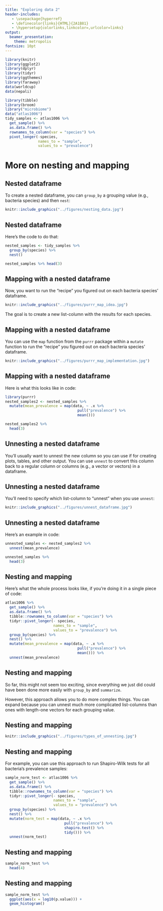 ```yaml
---
title: "Exploring data 2"
header-includes:
   - \usepackage{hyperref}
   - \definecolor{links}{HTML}{2A1B81}
   - \hypersetup{colorlinks,linkcolor=,urlcolor=links}
output:
  beamer_presentation:
    theme: metropolis
fontsize: 10pt
---
```


```r
library(knitr)
library(ggplot2)
library(dplyr)
library(tidyr)
library(ggthemes)
library(faraway)
data(worldcup)
data(nepali)

library(tibble)
library(broom)
library("microbiome")
data("atlas1006")
tidy_samples <- atlas1006 %>% 
  get_sample() %>% 
  as.data.frame() %>% 
  rownames_to_column(var = "species") %>% 
  pivot_longer(-species, 
               names_to = "sample", 
               values_to = "prevalence")
```

# More on nesting and mapping

## Nested dataframe

To create a nested dataframe, you can `group_by` a grouping value
(e.g., bacteria species) and then `nest`: 

```r
knitr::include_graphics("../figures/nesting_data.jpg")
```

## Nested dataframe

Here's the code to do that: 

```r
nested_samples <- tidy_samples %>% 
  group_by(species) %>% 
  nest()

nested_samples %>% head(3)
```

## Mapping with a nested dataframe

Now, you want to run the "recipe" you figured out on each 
bacteria species' dataframe. 

```r
knitr::include_graphics("../figures/purrr_map_idea.jpg")
```

The goal is to create a new list-column with the results for each species.

## Mapping with a nested dataframe

You can use the `map` function from the `purrr` package within
a `mutate` function to run the "recipe" you figured out on each 
bacteria species' dataframe. 

```r
knitr::include_graphics("../figures/purrr_map_implementation.jpg")
```

## Mapping with a nested dataframe

Here is what this looks like in code: 

```r
library(purrr)
nested_samples2 <- nested_samples %>% 
  mutate(mean_prevalence = map(data, ~ .x %>% 
                                 pull("prevalence") %>% 
                                 mean())) 

nested_samples2 %>% 
  head(3)
```

## Unnesting a nested dataframe

You'll usually want to unnest the new column so you can use if for 
creating plots, tables, and other output. You can use `unnest` to 
convert this column back to a regular column or columns (e.g., 
a vector or vectors) in a dataframe. 

## Unnesting a nested dataframe

You'll need to specify which list-column to "unnest" when you use `unnest`:

```r
knitr::include_graphics("../figures/unnest_dataframe.jpg")
```

## Unnesting a nested dataframe

Here's an example in code:

```r
unnested_samples <- nested_samples2 %>% 
  unnest(mean_prevalence) 

unnested_samples %>% 
  head(3)
```

## Nesting and mapping

Here's what the whole process looks like, if you're doing it in a single 
piece of code: 

\footnotesize

```r
atlas1006 %>% 
  get_sample() %>% 
  as.data.frame() %>% 
  tibble::rownames_to_column(var = "species") %>% 
  tidyr::pivot_longer(- species, 
                      names_to = "sample", 
                      values_to = "prevalence") %>% 
  group_by(species) %>% 
  nest() %>% 
  mutate(mean_prevalence = map(data, ~ .x %>% 
                                 pull("prevalence") %>% 
                                 mean())) %>% 
  unnest(mean_prevalence)
```

## Nesting and mapping

So far, this might not seem too exciting, since everything we just did 
could have been done more easily with `group_by` and `summarize`. 

However, this approach allows you to do more complex things. You can 
expand because you can unnest much more complicated list-columns than 
ones with length-one vectors for each grouping value.

## Nesting and mapping

```r
knitr::include_graphics("../figures/types_of_unnesting.jpg")
```

## Nesting and mapping

For example, you can use this approach to run Shapiro-Wilk tests for all bacteria's
prevalence samples:


```r
sample_norm_test <- atlas1006 %>% 
  get_sample() %>% 
  as.data.frame() %>% 
  tibble::rownames_to_column(var = "species") %>% 
  tidyr::pivot_longer(- species, 
                      names_to = "sample", 
                      values_to = "prevalence") %>% 
  group_by(species) %>% 
  nest() %>% 
  mutate(norm_test = map(data, ~ .x %>% 
                           pull("prevalence") %>% 
                           shapiro.test() %>% 
                           tidy())) %>% 
  unnest(norm_test)
```

## Nesting and mapping

```r
sample_norm_test %>% 
  head(4)
```

## Nesting and mapping

```r
sample_norm_test %>% 
  ggplot(aes(x = log10(p.value))) + 
  geom_histogram()
```

